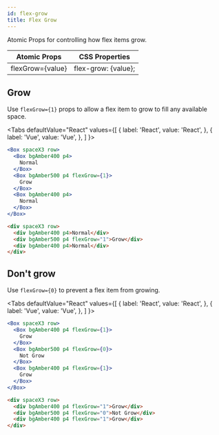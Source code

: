 ```yaml
---
id: flex-grow
title: Flex Grow
---
```



Atomic Props for controlling how flex items grow.

| Atomic Props     | CSS Properties      |
| ---------------- | ------------------- |
| flexGrow={value} | flex-grow: {value}; |

## Grow

Use `flexGrow={1}` props to allow a flex item to grow to fill any available space.

<Tabs
defaultValue="React"
values={[
{ label: 'React', value: 'React', },
{ label: 'Vue', value: 'Vue', },
]
}>
<TabItem value="React">

```jsx live
<Box spaceX3 row>
  <Box bgAmber400 p4>
    Normal
  </Box>
  <Box bgAmber500 p4 flexGrow={1}>
    Grow
  </Box>
  <Box bgAmber400 p4>
    Normal
  </Box>
</Box>
```

</TabItem>
<TabItem value="Vue">

```html
<div spaceX3 row>
  <div bgAmber400 p4>Normal</div>
  <div bgAmber500 p4 flexGrow="1">Grow</div>
  <div bgAmber400 p4>Normal</div>
</div>
```

</TabItem>
</Tabs>

## Don't grow

Use `flexGrow={0}` to prevent a flex item from growing.

<Tabs
defaultValue="React"
values={[
{ label: 'React', value: 'React', },
{ label: 'Vue', value: 'Vue', },
]
}>
<TabItem value="React">

```jsx live
<Box spaceX3 row>
  <Box bgAmber400 p4 flexGrow={1}>
    Grow
  </Box>
  <Box bgAmber500 p4 flexGrow={0}>
    Not Grow
  </Box>
  <Box bgAmber400 p4 flexGrow={1}>
    Grow
  </Box>
</Box>
```

</TabItem>
<TabItem value="Vue">

```html
<div spaceX3 row>
  <div bgAmber400 p4 flexGrow="1">Grow</div>
  <div bgAmber500 p4 flexGrow="0">Not Grow</div>
  <div bgAmber400 p4 flexGrow="1">Grow</div>
</div>
```

</TabItem>
</Tabs>
